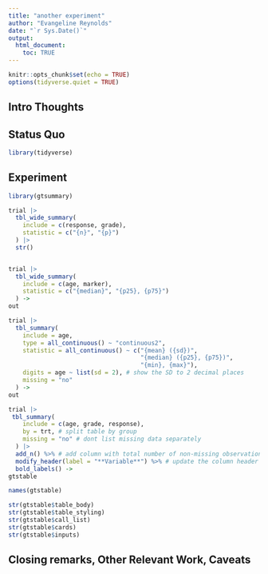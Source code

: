 ```yaml
---
title: "another experiment"
author: "Evangeline Reynolds"
date: "`r Sys.Date()`"
output: 
  html_document:
    toc: TRUE
---
```


```r
knitr::opts_chunk$set(echo = TRUE)
options(tidyverse.quiet = TRUE)
```




## Intro Thoughts


## Status Quo

```r
library(tidyverse)

```

## Experiment

```r
library(gtsummary)

trial |>
  tbl_wide_summary(
    include = c(response, grade),
    statistic = c("{n}", "{p}")
  ) |>
  str()


trial |>
  tbl_wide_summary(
    include = c(age, marker),
    statistic = c("{median}", "{p25}, {p75}")
  ) ->
out
```


```r
trial |>
  tbl_summary(
    include = age,
    type = all_continuous() ~ "continuous2",
    statistic = all_continuous() ~ c("{mean} ({sd})",
                                     "{median} ({p25}, {p75})",
                                     "{min}, {max}"),
    digits = age ~ list(sd = 2), # show the SD to 2 decimal places
    missing = "no"
  ) ->
out

trial |>
 tbl_summary(
    include = c(age, grade, response),
    by = trt, # split table by group
    missing = "no" # dont list missing data separately
  ) |>
  add_n() %>% # add column with total number of non-missing observations
  modify_header(label = "**Variable**") %>% # update the column header
  bold_labels() ->
gtstable
```


```r
names(gtstable)

str(gtstable$table_body)
str(gtstable$table_styling)
str(gtstable$call_list)
str(gtstable$cards)
str(gtstable$inputs)


```



## Closing remarks, Other Relevant Work, Caveats
